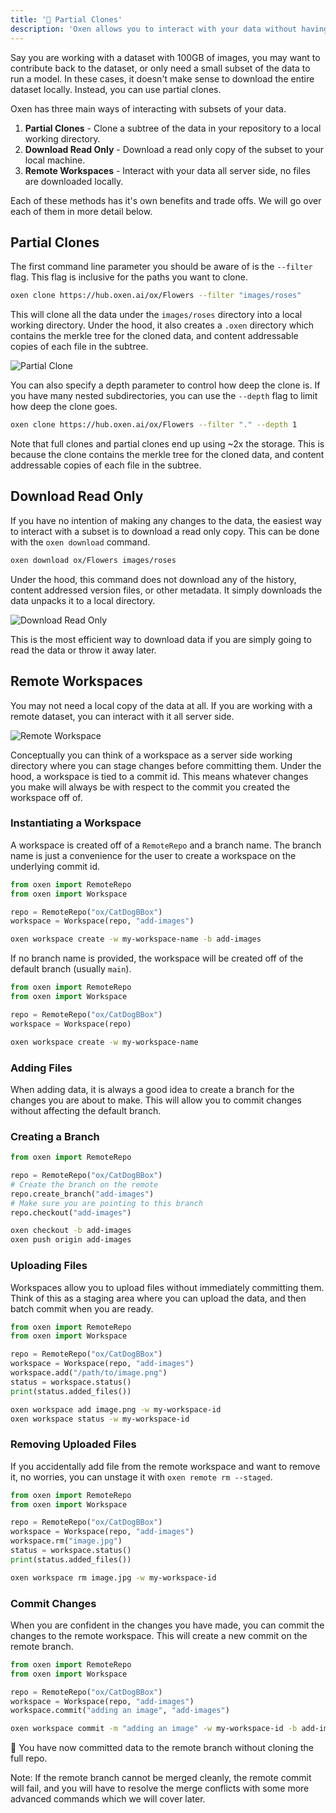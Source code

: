 ```yaml
---
title: '🧩 Partial Clones'
description: 'Oxen allows you to interact with your data without having to download the entire dataset locally.'
---
```


Say you are working with a dataset with 100GB of images, you may want to contribute back to the dataset, or only need a small subset of the data to run a model. In these cases, it doesn't make sense to download the entire dataset locally. Instead, you can use partial clones.

Oxen has three main ways of interacting with subsets of your data.

1) **Partial Clones** - Clone a subtree of the data in your repository to a local working directory.
2) **Download Read Only** - Download a read only copy of the subset to your local machine.
3) **Remote Workspaces** - Interact with your data all server side, no files are downloaded locally.

Each of these methods has it's own benefits and trade offs. We will go over each of them in more detail below.


## Partial Clones

The first command line parameter you should be aware of is the `--filter` flag. This flag is inclusive for the paths you want to clone.

```bash
oxen clone https://hub.oxen.ai/ox/Flowers --filter "images/roses"
```

This will clone all the data under the `images/roses` directory into a local working directory. Under the hood, it also creates a `.oxen` directory which contains the merkle tree for the cloned data, and content addressable copies of each file in the subtree.

![Partial Clone](/images/PartialClones.png)

You can also specify a depth parameter to control how deep the clone is. If you have many nested subdirectories, you can use the `--depth` flag to limit how deep the clone goes.

```bash
oxen clone https://hub.oxen.ai/ox/Flowers --filter "." --depth 1
```

Note that full clones and partial clones end up using ~2x the storage. This is because the clone contains the merkle tree for the cloned data, and content addressable copies of each file in the subtree.

## Download Read Only

If you have no intention of making any changes to the data, the easiest way to interact with a subset is to download a read only copy. This can be done with the `oxen download` command.

```bash
oxen download ox/Flowers images/roses
```

Under the hood, this command does not download any of the history, content addressed version files, or other metadata. It simply downloads the data unpacks it to a local directory.

![Download Read Only](/images/partial-download.jpg)

This is the most efficient way to download data if you are simply going to read the data or throw it away later.

## Remote Workspaces

You may not need a local copy of the data at all. If you are working with a remote dataset, you can interact with it all server side.

![Remote Workspace](/images/RemoteWorkspaces.png)

Conceptually you can think of a workspace as a server side working directory where you can stage changes before committing them. Under the hood, a workspace is tied to a commit id. This means whatever changes you make will always be with respect to the commit you created the workspace off of.

### Instantiating a Workspace

A workspace is created off of a `RemoteRepo` and a branch name. The branch name is just a convenience for the user to create a workspace on the underlying commit id.

<CodeGroup>

```python Python
from oxen import RemoteRepo
from oxen import Workspace

repo = RemoteRepo("ox/CatDogBBox")
workspace = Workspace(repo, "add-images")
```

```bash CLI
oxen workspace create -w my-workspace-name -b add-images
```

</CodeGroup>

If no branch name is provided, the workspace will be created off of the default branch (usually `main`).

<CodeGroup>

```python Python
from oxen import RemoteRepo
from oxen import Workspace

repo = RemoteRepo("ox/CatDogBBox")
workspace = Workspace(repo)
```

```bash CLI
oxen workspace create -w my-workspace-name
```

</CodeGroup>

### Adding Files

When adding data, it is always a good idea to create a branch for the changes you are about to make. This will allow you to commit changes without affecting the default branch.

### Creating a Branch

<CodeGroup>

```python Python
from oxen import RemoteRepo

repo = RemoteRepo("ox/CatDogBBox")
# Create the branch on the remote
repo.create_branch("add-images")
# Make sure you are pointing to this branch
repo.checkout("add-images")
```

```bash CLI
oxen checkout -b add-images
oxen push origin add-images
```

</CodeGroup>

### Uploading Files

Workspaces allow you to upload files without immediately committing them. Think of this as a staging area where you can upload the data, and then batch commit when you are ready.

<CodeGroup>

```python Python
from oxen import RemoteRepo
from oxen import Workspace

repo = RemoteRepo("ox/CatDogBBox")
workspace = Workspace(repo, "add-images")
workspace.add("/path/to/image.png")
status = workspace.status()
print(status.added_files())
```

```bash CLI
oxen workspace add image.png -w my-workspace-id
oxen workspace status -w my-workspace-id
```

</CodeGroup>

### Removing Uploaded Files

If you accidentally add file from the remote workspace and want to remove it, no worries, you can unstage it with `oxen remote rm --staged`.

<CodeGroup>

```python Python
from oxen import RemoteRepo
from oxen import Workspace

repo = RemoteRepo("ox/CatDogBBox")
workspace = Workspace(repo, "add-images")
workspace.rm("image.jpg")
status = workspace.status()
print(status.added_files())
```

```bash
oxen workspace rm image.jpg -w my-workspace-id
```

</CodeGroup>

### Commit Changes

When you are confident in the changes you have made, you can commit the changes to the remote workspace. This will create a new commit on the remote branch.

<CodeGroup>

```python Python
from oxen import RemoteRepo
from oxen import Workspace

repo = RemoteRepo("ox/CatDogBBox")
workspace = Workspace(repo, "add-images")
workspace.commit("adding an image", "add-images")
```

```bash CLI
oxen workspace commit -m "adding an image" -w my-workspace-id -b add-images
```

</CodeGroup>

🎉 You have now committed data to the remote branch without cloning the full repo.

Note: If the remote branch cannot be merged cleanly, the remote commit will fail, and you will have to resolve the merge conflicts with some more advanced commands which we will cover later.
